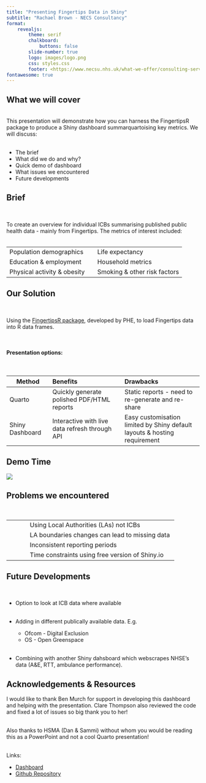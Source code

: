 ```yaml
---
title: "Presenting Fingertips Data in Shiny"
subtitle: "Rachael Brown - NECS Consultancy"
format: 
    revealjs:
        theme: serif
        chalkboard:
            buttons: false
        slide-number: true
        logo: images/logo.png
        css: styles.css
        footer: <https://www.necsu.nhs.uk/what-we-offer/consulting-services/consultancy/>
fontawesome: true
---
```


## What we will cover {.smaller}

<br>
This presentation will demonstrate how you can harness the FingertipsR package to produce a Shiny dashboard summarquartoising key metrics. We will discuss:
<br><br>

-  The brief
-  What did we do and why?
-  Quick demo of dashboard
-  What issues we encountered
-  Future developments

## Brief {.smaller}
<br>

To create an overview for individual ICBs summarising published public health data - mainly from Fingertips. The metrics of interest included:
<br><br>

|                                            |                                            |
| ------------------------------------------ | ------------------------------------------ |
| <i class="fas fa-users icon-demographics"></i>    Population demographics | <i class="fas fa-heartbeat icon-life-expectancy"></i>    Life expectancy |
| <i class="fas fa-graduation-cap icon-education"></i>    Education & employment | <i class="fas fa-home icon-household"></i>    Household metrics |
| <i class="fas fa-dumbbell icon-dumbell"></i>    Physical activity & obesity | <i class="fas fa-smoking icon-smoking"></i>    Smoking & other risk factors |




## Our Solution {.smaller}
<br>

Using the [FingertipsR package](https://github.com/ropensci/fingertipsR/tree/master), developed by PHE, to load Fingertips data into R data frames.

<br>

#### Presentation options:

<br>

| Method  | Benefits | Drawbacks |
|------|:---------|:----------|
| Quarto      | Quickly generate polished PDF/HTML reports   |  Static reports - need to re-generate and re-share |
| Shiny Dashboard    | Interactive with live data refresh through API  |   Easy customisation limited by Shiny default layouts & hosting requirement |


## Demo Time {class="no-title"}

[![](images/demo.png)](https://ovnnt7-rbrown02.shinyapps.io/Place_Profiles/)

## Problems we encountered

<br>

|        |                                            |
| ------ | ------------------------------------------ |
|<i class="fas fa-globe icon-map"></i> | Using Local Authorities (LAs) not ICBs |
|<i class="fas fa-exclamation-triangle icon-break"></i> | LA boundaries changes can lead to missing data|
|<i class="fas fa-calendar icon-calendar"></i> | Inconsistent reporting periods|
|<i class="fas fa-clock icon-clock"></i> | Time constraints using free version of Shiny.io|


## Future Developments {.smaller}
<br>

- Option to look at ICB data where available
<br><br>

- Adding in different publically available data. E.g.
    - Ofcom - Digital Exclusion 
    - OS - Open Greenspace
<br><br>

- Combining with another Shiny dahsboard which webscrapes NHSE's data (A&E, RTT, ambulance performance).

## Acknowledgements & Resources {.smaller}

I would like to thank Ben Murch for support in developing this dashboard and helping with the presentation. Clare Thompson also reviewed the code and fixed a lot of issues so big thank you to her!
<br><br>

Also thanks to HSMA (Dan & Sammi) without whom you would be reading this as a PowerPoint and not a cool Quarto presentation!
<br><br>

Links: 

- [Dashboard](https://ovnnt7-rbrown02.shinyapps.io/Place_Profiles/)
- [Github Repository](https://github.com/rbrown02/Place_Profiles)